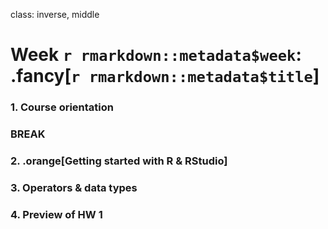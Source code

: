 
class: inverse, middle

# Week `r rmarkdown::metadata$week`: .fancy[`r rmarkdown::metadata$title`]

### 1. Course orientation

### BREAK

### 2. .orange[Getting started with R & RStudio]
### 3. Operators & data types
### 4. Preview of HW 1
